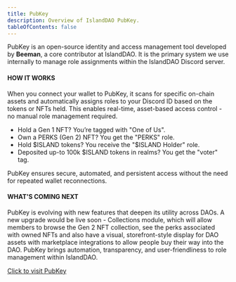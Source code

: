 ```yaml
---
title: PubKey
description: Overview of IslandDAO PubKey.
tableOfContents: false
---
```


PubKey is an open-source identity and access management tool developed by **Beeman**, a core contributor at IslandDAO. It is the primary system we use internally to manage role assignments within the IslandDAO Discord server.

#### HOW IT WORKS

When you connect your wallet to PubKey, it scans for specific on-chain assets and automatically assigns roles to your Discord ID based on the tokens or NFTs held. This enables real-time, asset-based access control - no manual role management required.

- Hold a Gen 1 NFT? You’re tagged with "One of Us".
- Own a PERKS (Gen 2) NFT? You get the "PERKS" role.
- Hold $ISLAND tokens? You receive the "$ISLAND Holder" role.
- Deposited up-to 100k $ISLAND tokens in realms? You get the "voter" tag.

PubKey ensures secure, automated, and persistent access without the need for repeated wallet reconnections.

#### WHAT'S COMING NEXT

PubKey is evolving with new features that deepen its utility across DAOs. A new upgrade would be live soon - Collections module, which will allow members to browse the Gen 2 NFT collection, see the perks associated with owned NFTs and also have a visual, storefront-style display for DAO assets with marketplace integrations to allow people buy their way into the DAO. PubKey brings automation, transparency, and user-friendliness to role management within IslandDAO.

[Click to visit PubKey](https://pubkey.islanddao.org/login)

